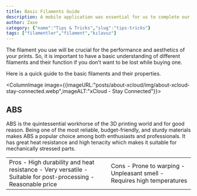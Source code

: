 ```yaml
---
title: Basic Filaments Guide
description: A mobile application was essential for us to complete our Zaxe Ecosystem. Having remote control over your 3D printer from your smartphone makes the experience more convenient and convenience is one of the things that we focus the most on when we are developing new products.
author: Zaxe
category: {"name":"Tips & Tricks","slug":"tips-tricks"}
tags: ["filamentler","filament","kılavuz"]
---
```


The filament you use will be crucial for the performance and aesthetics of your prints. So, it is important to have a basic understanding of different filaments and their function if you don’t want to be lost while buying one.

Here is a quick guide to the basic filaments and their properties.

<ColumnImage image={{imageURL:"posts/about-xcloud/img/about-xcloud-stay-connected.webp",imageALT:"xCloud - Stay Connected"}}>
## ABS

ABS is the quintessential workhorse of the 3D printing world and for good reason. Being one of the most reliable, budget-friendly, and sturdy materials makes ABS a popular choice among both enthusiasts and professionals. It has great heat resistance and high tenacity which makes it suitable for mechanically stressed parts.

<table>
	<tr>
		<td>
			<span>Pros</span>
			<span>
				- High durability and heat resistance 
				- Very versatile
				- Suitable for post-processing  
				- Reasonable price
			</span>
		</td>
		<td>
			<span>Cons</span>
			<span>
				- Prone to warping
				- Unpleasant smell
				- Requires high temperatures
			</span>
		</td>
	</tr>
</table>
</ColumnImage>